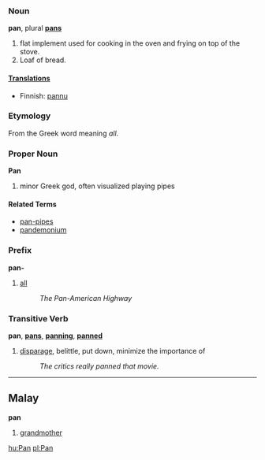 ===Noun===
'''pan''', plural '''[[pans]]'''

# flat implement used for cooking in the oven and frying on top of the stove.
# Loaf of bread.

====[[Translations]]====

*Finnish: [[pannu]]

===Etymology===
From the Greek word meaning ''all''.

===Proper Noun===
'''Pan'''

# minor Greek god, often visualized playing pipes

====Related Terms====
*[[pan-pipes]]
*[[pandemonium]]

===Prefix===
'''pan-'''

# [[all]]
#: ''The Pan-American Highway''


===Transitive Verb===
'''pan''', '''[[pans]]''', '''[[panning]]''', '''[[panned]]'''

# [[disparage]], belittle, put down, minimize the importance of
#: ''The critics really panned that movie.''

----

==Malay==
'''pan'''

# [[grandmother]]

[[hu:Pan]]
[[pl:Pan]]